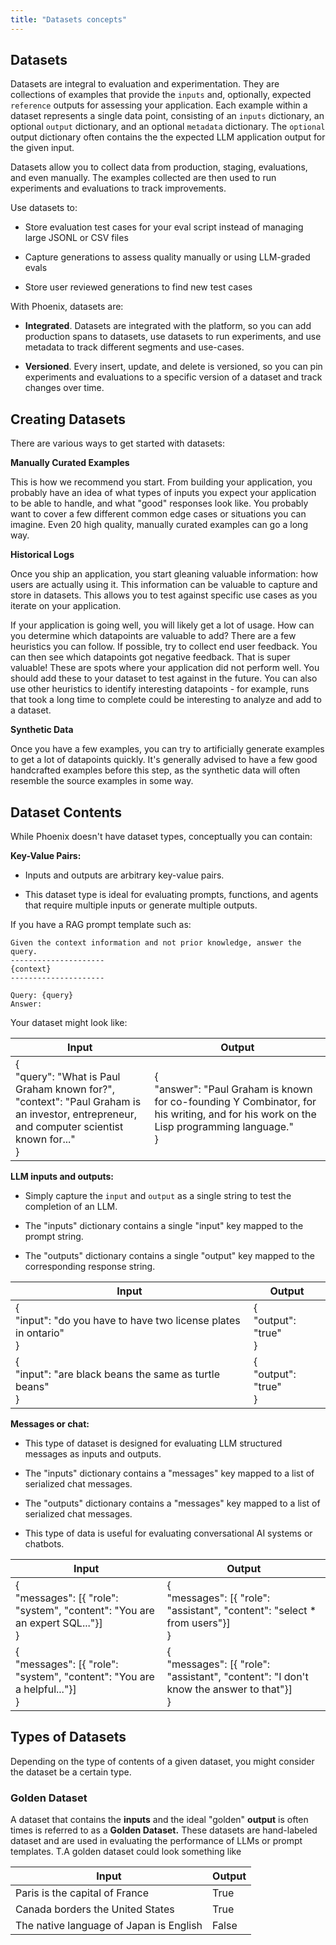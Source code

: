 ```yaml
---
title: "Datasets concepts"
---
```


## Datasets

Datasets are integral to evaluation and experimentation. They are collections of examples that provide the `inputs` and, optionally, expected `reference` outputs for assessing your application. Each example within a dataset represents a single data point, consisting of an `inputs` dictionary, an optional `output` dictionary, and an optional `metadata` dictionary. The `optional` output dictionary often contains the the expected LLM application output for the given input.

Datasets allow you to collect data from production, staging, evaluations, and even manually. The examples collected are then used to run experiments and evaluations to track improvements.

Use datasets to:

* Store evaluation test cases for your eval script instead of managing large JSONL or CSV files

* Capture generations to assess quality manually or using LLM-graded evals

* Store user reviewed generations to find new test cases

With Phoenix, datasets are:

* **Integrated**. Datasets are integrated with the platform, so you can add production spans to datasets, use datasets to run experiments, and use metadata to track different segments and use-cases.

* **Versioned**. Every insert, update, and delete is versioned, so you can pin experiments and evaluations to a specific version of a dataset and track changes over time.

## Creating Datasets

There are various ways to get started with datasets:

**Manually Curated Examples**

This is how we recommend you start. From building your application, you probably have an idea of what types of inputs you expect your application to be able to handle, and what "good" responses look like. You probably want to cover a few different common edge cases or situations you can imagine. Even 20 high quality, manually curated examples can go a long way.

**Historical Logs**

Once you ship an application, you start gleaning valuable information: how users are actually using it. This information can be valuable to capture and store in datasets. This allows you to test against specific use cases as you iterate on your application.

If your application is going well, you will likely get a lot of usage. How can you determine which datapoints are valuable to add? There are a few heuristics you can follow. If possible, try to collect end user feedback. You can then see which datapoints got negative feedback. That is super valuable! These are spots where your application did not perform well. You should add these to your dataset to test against in the future. You can also use other heuristics to identify interesting datapoints - for example, runs that took a long time to complete could be interesting to analyze and add to a dataset.

**Synthetic Data**

Once you have a few examples, you can try to artificially generate examples to get a lot of datapoints quickly. It's generally advised to have a few good handcrafted examples before this step, as the synthetic data will often resemble the source examples in some way.

## Dataset Contents

While Phoenix doesn't have dataset types, conceptually you can contain:

**Key-Value Pairs:**

* Inputs and outputs are arbitrary key-value pairs.

* This dataset type is ideal for evaluating prompts, functions, and agents that require multiple inputs or generate multiple outputs.

<Tabs>
<Tab title="Prompt Template">

If you have a RAG prompt template such as:

```
Given the context information and not prior knowledge, answer the query.
---------------------
{context}
---------------------

Query: {query}
Answer:  
```

Your dataset might look like:

| Input                                                                                                                                   | Output                                                                                                                                 |
| --------------------------------------------------------------------------------------------------------------------------------------- | -------------------------------------------------------------------------------------------------------------------------------------- |
| \{<br/>"query": "What is Paul Graham known for?",<br/>"context": "Paul Graham is an investor, entrepreneur, and computer scientist known for..."<br/>} | \{<br/>"answer": "Paul Graham is known for co-founding Y Combinator, for his writing, and for his work on the Lisp programming language."<br/>} |

</Tab>
</Tabs>

**LLM inputs and outputs:**

* Simply capture the `input` and `output` as a single string to test the completion of an LLM.

* The "inputs" dictionary contains a single "input" key mapped to the prompt string.

* The "outputs" dictionary contains a single "output" key mapped to the corresponding response string.

| Input                                                            | Output                |
| ---------------------------------------------------------------- | --------------------- |
| \{<br/>"input": "do you have to have two license plates in ontario"<br/>} | \{<br/>"output": "true"<br/>}   |
| \{<br/>"input": "are black beans the same as turtle beans"<br/>}          | \{<br/>"output": "true"<br/>} |

**Messages or chat:**

* This type of dataset is designed for evaluating LLM structured messages as inputs and outputs.

* The "inputs" dictionary contains a "messages" key mapped to a list of serialized chat messages.

* The "outputs" dictionary contains a "messages" key mapped to a list of serialized chat messages.

* This type of data is useful for evaluating conversational AI systems or chatbots.

| Input                                                                           | Output                                                                                    |
| ------------------------------------------------------------------------------- | ----------------------------------------------------------------------------------------- |
| \{<br/>"messages": \[\{ "role": "system", "content": "You are an expert SQL..."}]<br/>} | \{<br/>"messages": \[\{ "role": "assistant", "content": "select \* from users"}]<br/>}            |
| \{<br/>"messages": \[\{ "role": "system", "content": "You are a helpful..."}]<br/>}     | \{<br/>"messages": \[\{ "role": "assistant", "content": "I don't know the answer to that"}]<br/>} |

## Types of Datasets

Depending on the type of contents of a given dataset, you might consider the dataset be a certain type.

### Golden Dataset

A dataset that contains the **inputs** and the ideal "golden" **output** is often times is referred to as a **Golden Dataset.** These datasets are hand-labeled dataset and are used in evaluating the performance of LLMs or prompt templates. T.A golden dataset could look something like

| Input                                   | Output |
| --------------------------------------- | ------ |
| Paris is the capital of France          | True   |
| Canada borders the United States        | True   |
| The native language of Japan is English | False  |



